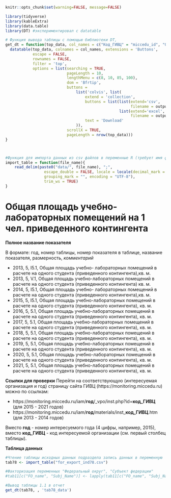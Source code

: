 
```r
knitr::opts_chunk$set(warning=FALSE, message=FALSE)
```


```r
library(tidyverse)
library(kableExtra)
library(data.table)
library(DT) #экспериментировал с datatable
```

```r
# Функция вывода таблицы с помощью библиотеки DT, 
get_dt = function(top_data, col_names = c("Код_ГИВЦ" = "miccedu_id", "Организация" = "clear_name", "2013" = "ind_2013_value", "2014" = "ind_2014_value", "2015" = "ind_2015_value", "2016" = "ind_2016_value", "2017" = "ind_2017_value", "2018" = "ind_2018_value", "2019" = "ind_2019_value", "2020" = "ind_2020_value", "2021" =  "ind_2021_value"), output_file_name) {
  datatable(top_data, colnames = col_names, extensions = 'Buttons',
            escape = FALSE,
            rownames = FALSE,
            filter = 'top',
            options = list(searching = TRUE,
                           pageLength = 10,
                           lengthMenu = c(8, 10, 85, 100),
                           dom = 'Bfrtip',
                           buttons = 
                               list('colvis', list(
                                   extend = 'collection',
                                   buttons = list(list(extend='csv',
                                                       filename = output_file_name),
                                                  list(extend='excel',
                                                       filename = output_file_name)),
                                   text = 'Download'
                               )),
                           scrollX = TRUE,
                           pageLength = nrow(top_data))) 
}



#Функция для импорта данных из csv файлов в переменные R (требует имя файла в кавычках и берет из каталока data рабочей директории проекта)
import_table = function(file_name){
    read_delim(paste0("data/", file_name), ";", 
                 escape_double = FALSE, locale = locale(decimal_mark = ",", 
                 grouping_mark = "", encoding = "UTF-8"), 
                 trim_ws = TRUE)
}
```



# Общая площадь учебно-лабораторных помещений на 1 чел. приведенного контингента {#ind78_info}

**Полное название показателя**

В формате: год, номер таблицы, номер показателя в таблице, название показателя, размерность, *комментарий*


* 2013,	5,	I5.1,	Общая площадь учебно- лабораторных помещений в расчете на одного студента (приведенного контингента),кв. м.
* 2013,	5,	V.1,	Общая площадь учебно-лабораторных помещений в расчете на одного студента (приведенного контингента)	кв. м.
* 2014,	5,	I5.1,	Общая площадь учебно- лабораторных помещений в расчете на одного студента (приведенного контингента),кв. м.
* 2015,	5,	I5.1, Общая площадь учебно-лабораторных помещений в расчете на одного студента (приведенного контингента),	кв. м.
* 2016, 5, 5.1, Общая площадь учебно-лабораторных помещений в расчете на одного студента (приведенного контингента),	кв. м.
* 2017, 5, 5.1, Общая площадь учебно-лабораторных помещений в расчете на одного студента (приведенного контингента),	кв. м.
* 2018, 5, 5.1, Общая площадь учебно-лабораторных помещений в расчете на одного студента (приведенного контингента),	кв. м.
* 2019, 5, 5.1, Общая площадь учебно-лабораторных помещений в расчете на одного студента (приведенного контингента),	кв. м.
* 2020, 5, 5.1, Общая площадь учебно-лабораторных помещений в расчете на одного студента (приведенного контингента),	кв. м.
* 2021, 5, 5.1, Общая площадь учебно-лабораторных помещений в расчете на одного студента (приведенного контингента),	кв. м.


**Ссылки для проверки**
Перейти на соответствующую (интересуемая организация и год) страницу сайта ГИВЦ (https://monitoring.miccedu.ru) можно по ссылкам:

* https://monitoring.miccedu.ru/iam/**год**/_vpo/inst.php?id=**код_ГИВЦ** (для 2015 - 2021 годов)
* https://monitoring.miccedu.ru/iam/**год**/materials/inst_**код_ГИВЦ**.htm (для 2013 - 2014 годов)

Вместо **год** - номер интересуемого года (4 цифры, например, 2015), вместо **код_ГИВЦ** - код интересуемой организации (см. первый столбец таблицы).



**Таблица данных**

```r
#Чтение таблицы исходных данных подраздела запись данных в переменную
tab78 <- import_table("for_export_ind78.csv")

#Факторизация переменных "Федеральный округ", "Субъект федерации"
#tab11[c("FO_name", "Subj_Name")] <- lapply(tab11[c("FO_name", "Subj_Name")] , factor)

```




```r
#Вывод таблицы 1.1 в отчет
get_dt(tab78, , 'tab78_data')
```



